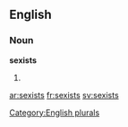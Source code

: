
==English==

===Noun===
'''sexists'''

# {{plural of|[[sexist]]}}

[[Category:English plurals]]

[[ar:sexists]]
[[fr:sexists]]
[[sv:sexists]]